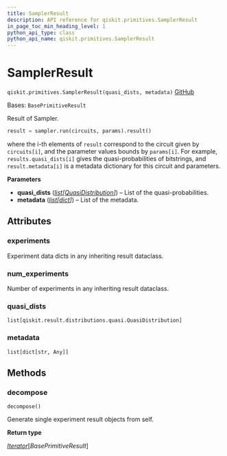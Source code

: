 ```yaml
---
title: SamplerResult
description: API reference for qiskit.primitives.SamplerResult
in_page_toc_min_heading_level: 1
python_api_type: class
python_api_name: qiskit.primitives.SamplerResult
---
```


# SamplerResult

<span id="qiskit.primitives.SamplerResult" />

`qiskit.primitives.SamplerResult(quasi_dists, metadata)` [GitHub](https://github.com/qiskit/qiskit/tree/stable/0.45/qiskit/primitives/base/sampler_result.py "view source code")

Bases: `BasePrimitiveResult`

Result of Sampler.

```python
result = sampler.run(circuits, params).result()
```

where the i-th elements of `result` correspond to the circuit given by `circuits[i]`, and the parameter values bounds by `params[i]`. For example, `results.quasi_dists[i]` gives the quasi-probabilities of bitstrings, and `result.metadata[i]` is a metadata dictionary for this circuit and parameters.

**Parameters**

*   **quasi\_dists** ([*list*](https://docs.python.org/3/library/stdtypes.html#list "(in Python v3.12)")*\[*[*QuasiDistribution*](qiskit.result.QuasiDistribution "qiskit.result.QuasiDistribution")*]*) – List of the quasi-probabilities.
*   **metadata** ([*list*](https://docs.python.org/3/library/stdtypes.html#list "(in Python v3.12)")*\[*[*dict*](https://docs.python.org/3/library/stdtypes.html#dict "(in Python v3.12)")*]*) – List of the metadata.

## Attributes

<span id="qiskit.primitives.SamplerResult.experiments" />

### experiments

Experiment data dicts in any inheriting result dataclass.

<span id="qiskit.primitives.SamplerResult.num_experiments" />

### num\_experiments

Number of experiments in any inheriting result dataclass.

<span id="qiskit.primitives.SamplerResult.quasi_dists" />

### quasi\_dists

`list[qiskit.result.distributions.quasi.QuasiDistribution]`

<span id="qiskit.primitives.SamplerResult.metadata" />

### metadata

`list[dict[str, Any]]`

## Methods

### decompose

<span id="qiskit.primitives.SamplerResult.decompose" />

`decompose()`

Generate single experiment result objects from self.

**Return type**

[*Iterator*](https://docs.python.org/3/library/collections.abc.html#collections.abc.Iterator "(in Python v3.12)")\[*BasePrimitiveResult*]

